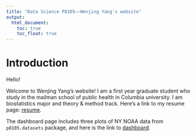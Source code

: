 ```yaml
---
title: "Data Science P8105——Wenjing Yang's website"
output: 
  html_document:
    toc: true
    toc_float: true
---
```



# Introduction

Hello! 

Welcome to Wenjing Yang's website! I am a first year graduate student who study in the mailman school of public health in Columbia university. I am biostatistics major and theory & method track. Here's a link to my resume page: [resume](resume.html).

The dashboard page includes three plots of NY  NOAA data from `p8105.datasets` package, and here is the link to [dashboard](dashboard.html).